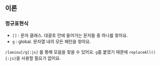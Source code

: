 ## 이론

### 정규표현식

- `[]` : 문자 클래스. 대괄호 안에 들어가는 문자들 중 하나를 찾아요.
- `g` : global. 문자열 내의 모든 패턴을 찾아요.

`/[aeiou]/g{:js}` 를 통해 모음을 찾을 수 있어요. `g`를 붙였기 때문에 `replaceAll(){:js}`을 사용할 필요가 없어요.
